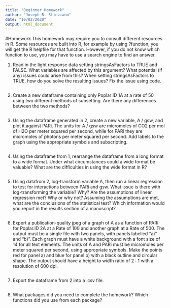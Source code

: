 ```yaml
---
title: "Beginner Homework"
author: "Joseph R. Stinziano"
date: "10/02/2020"
output: html_document
---
```


#Homework
This homework may require you to consult different resources in R.
Some resources are built into R, for example by using ?function,
you will get the R helpfile for that function. However, if you do
not know which function to use, you may have to use a search
engine to find an answer.

1. Read in the light response data setting stringsAsFactors 
to TRUE and FALSE. What variables are affected by this argument?
What potential (if any) issues could arise from this? When setting
stringsAsFactors to TRUE, how do you solve the resulting issues?
Fix the issue using code.
```r

```

2. Create a new dataframe containing only Poplar ID 1A at a rate
of 50 using two different methods of subsetting. Are there any
differences between the two methods?
```r

```

3. Using the dataframe generated in 2, create a new variable,
A / gsw, and plot it against PARi. The units for A / gsw are
micromoles of CO2 per mol of H2O per meter squared per second,
while for PARi they are micromoles of photons per meter squared
per second. Add labels to the graph using the appropriate
symbols and subscripting.
```r

```

4. Using the dataframe from 1, rearrange the dataframe from a
long format to a wide format. Under what circumstances could a
wide format be valuable? What are the difficulties in using the
wide format in R?
```r

```

5. Using datafrom 2, log-transform variable A, then run a linear
regression to test for interactions between PARi and gsw. What
issue is there with log-transforming the variable? Why? Are the
assumptions of linear regression met? Why or why not? Assuming the
assumptions are met, what are the conclusions of the statistical
test? Which information would you report in the results section of
a manuscript?
```r

```

6. Export a publication-quality jpeg of a graph of A as a function
of PARi for Poplar.ID 2A at a Rate of 100 and another graph at a
Rate of 500. The output must be a single file with two panels, with
panels labelled "a)" and "b)". Each graph must have a white background
with a font size of 14 for all text elements. The units of A and PARi
must be micromoles per meter squared per second, using appropriate
symbols. Make the points red for panel a) and blue for panel b) with
a black outline and circular shape. The output should have a height
to width ratio of 2 : 1 with a resolution of 600 dpi.
```r

```

7. Export the dataframe from 2 into a .csv file.
```r

```

8. What packages did you need to complete the homework? Which
functions did you use from each package?
```r

```